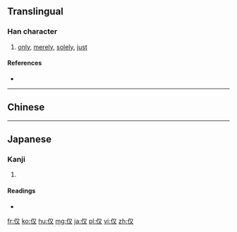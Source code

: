 {{also|僅}}
==Translingual==

===Han character===
{{Han char|rn=9|rad=人|as=02|sn=4|four=|canj=人水 (OE)|ids=⿰[[亻]][[又]]}}

# [[only]], [[merely]], [[solely]], [[just]]

====References====
* {{Han ref|kx=0091.130|dkj=00353|dj=0193.050|hdz=10110.040|uh=4EC5|ud=20165}}

----
==Chinese==
{{zh-see|僅}}
----

==Japanese==

===Kanji===
{{ja-kanji|grade=|rs=人02}}

# {{defn|lang=ja|sort=人02}}

====Readings====
* {{ja-readings|on=[[ふ]] (fu), [[ど]] (do)|kun=}}

[[fr:仅]]
[[ko:仅]]
[[hu:仅]]
[[mg:仅]]
[[ja:仅]]
[[pl:仅]]
[[vi:仅]]
[[zh:仅]]